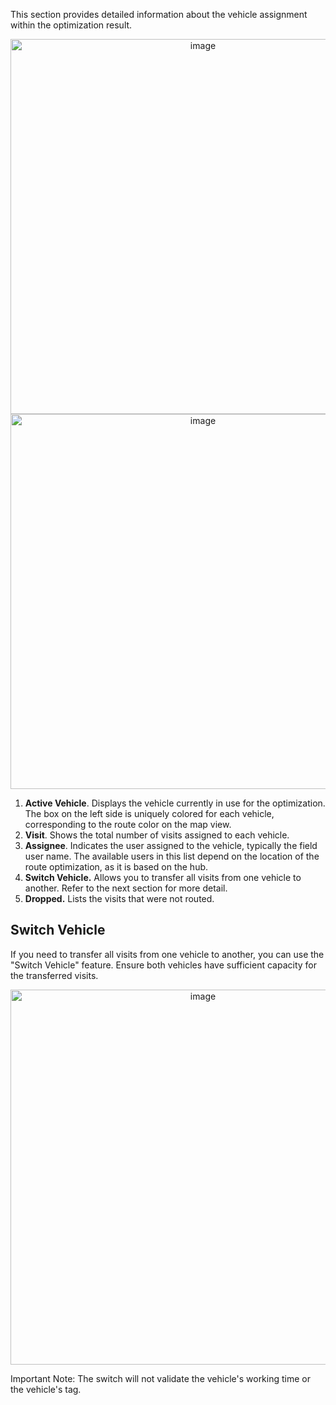This section provides detailed information about the vehicle assignment within the optimization result.

<div align="center">
  <img src="https://t3837933.p.clickup-attachments.com/t3837933/68a56392-537a-4b11-af8f-852b9f664bcf/image.png" alt="image" width="600" />
</div>

<div align="center">
  <img src="https://t3837933.p.clickup-attachments.com/t3837933/e00791ef-f01b-4d25-94c1-6142d6f537cb/image.png" alt="image" width="600" />
</div>

1. **Active Vehicle**. Displays the vehicle currently in use for the optimization. The box on the left side is uniquely colored for each vehicle, corresponding to the route color on the map view.
2. **Visit**. Shows the total number of visits assigned to each vehicle.
3. **Assignee**. Indicates the user assigned to the vehicle, typically the field user name. The available users in this list depend on the location of the route optimization, as it is based on the hub.
4. **Switch Vehicle.** Allows you to transfer all visits from one vehicle to another. Refer to the next section for more detail.
5. **Dropped.** Lists the visits that were not routed.

## Switch Vehicle

If you need to transfer all visits from one vehicle to another, you can use the "Switch Vehicle" feature. Ensure both vehicles have sufficient capacity for the transferred visits.

<div align="center">
  <img src="https://t3837933.p.clickup-attachments.com/t3837933/f6a02a40-92ca-4a13-885b-8d6f4b6308e3/image.png" alt="image" width="600" />
</div>

Important Note: The switch will not validate the vehicle's working time or the vehicle's tag.